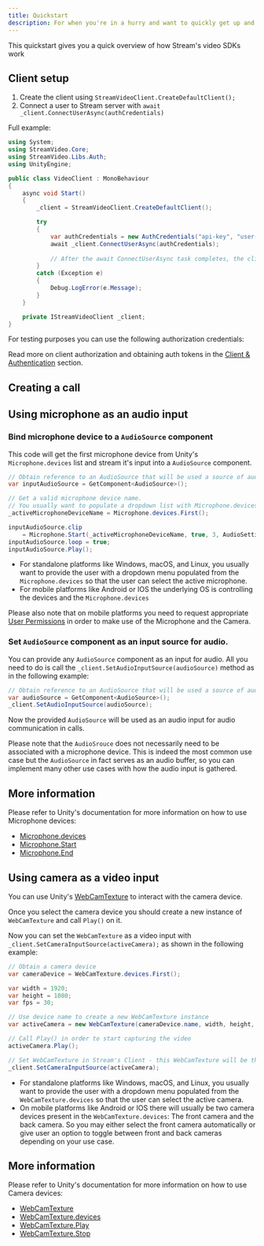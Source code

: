 ```yaml
---
title: Quickstart
description: For when you're in a hurry and want to quickly get up and running
---
```



This quickstart gives you a quick overview of how Stream's video SDKs work

## Client setup

1. Create the client using `StreamVideoClient.CreateDefaultClient();`
2. Connect a user to Stream server with `await _client.ConnectUserAsync(authCredentials)`

Full example:
```csharp
using System;
using StreamVideo.Core;
using StreamVideo.Libs.Auth;
using UnityEngine;

public class VideoClient : MonoBehaviour
{
    async void Start()
    {
        _client = StreamVideoClient.CreateDefaultClient();

        try
        {
            var authCredentials = new AuthCredentials("api-key", "user-id", "user-token");
            await _client.ConnectUserAsync(authCredentials);
            
            // After the await ConnectUserAsync task completes, the client is connected
        }
        catch (Exception e)
        {
            Debug.LogError(e.Message);
        }
    }

    private IStreamVideoClient _client;
}
```

For testing purposes you can use the following authorization credentials:
<TokenSnippet sampleApp='meeting' displayStyle='credentials'/>

Read more on client authorization and obtaining auth tokens in the [Client & Authentication](./guides/client-auth/) section.

## Creating a call



## Using microphone as an audio input

### Bind microphone device to a `AudioSource` component

This code will get the first microphone device from Unity's `Microphone.devices` list and stream it's input into a `AudioSource` component.

```csharp
// Obtain reference to an AudioSource that will be used a source of audio
var inputAudioSource = GetComponent<AudioSource>();

// Get a valid microphone device name.
// You usually want to populate a dropdown list with Microphone.devices so that the user can pick which device should be used
_activeMicrophoneDeviceName = Microphone.devices.First();

inputAudioSource.clip
    = Microphone.Start(_activeMicrophoneDeviceName, true, 3, AudioSettings.outputSampleRate);
inputAudioSource.loop = true;
inputAudioSource.Play();
```

- For standalone platforms like Windows, macOS, and Linux, you usually want to provide the user with a dropdown menu populated from the `Microphone.devices` so that the user can select the active microphone.
- For mobile platforms like Android or IOS the underlying OS is controlling the devices and the `Microphone.devices`

Please also note that on mobile platforms you need to request appropriate [User Permissions](https://docs.unity3d.com/ScriptReference/Android.Permission.RequestUserPermission.html) in order to make use of the Microphone and the Camera.

### Set `AudioSource` component as an input source for audio.

You can provide any `AudioSource` component as an input for audio. All you need to do is call the `_client.SetAudioInputSource(audioSource)` method as in the following example:
```csharp
// Obtain reference to an AudioSource that will be used a source of audio
var audioSource = GetComponent<AudioSource>();
_client.SetAudioInputSource(audioSource);
```
Now the provided `AudioSource` will be used as an audio input for audio communication in calls.

Please note that the `AudioSrouce` does not necessarily need to be associated with a microphone device. This is indeed the most common use case but the `AudioSource` in fact serves as an audio buffer, so you can implement many other use cases with how the audio input is gathered.

## More information

Please refer to Unity's documentation for more information on how to use Microphone devices:
* [Microphone.devices](https://docs.unity3d.com/ScriptReference/Microphone-devices.html)
* [Microphone.Start](https://docs.unity3d.com/ScriptReference/Microphone.Start.html)
* [Microphone.End](https://docs.unity3d.com/ScriptReference/Microphone.End.html)

## Using camera as a video input

You can use Unity's [WebCamTexture](https://docs.unity3d.com/ScriptReference/WebCamTexture.html) to interact with the camera device.

Once you select the camera device you should create a new instance of `WebCamTexture` and call `Play()` on it.

Now you can set the `WebCamTexture` as a video input with `_client.SetCameraInputSource(activeCamera);` as shown in the following example:
```csharp
// Obtain a camera device
var cameraDevice = WebCamTexture.devices.First();

var width = 1920;
var height = 1080;
var fps = 30;

// Use device name to create a new WebCamTexture instance
var activeCamera = new WebCamTexture(cameraDevice.name, width, height, fps);

// Call Play() in order to start capturing the video
activeCamera.Play();

// Set WebCamTexture in Stream's Client - this WebCamTexture will be the video source in video calls
_client.SetCameraInputSource(activeCamera);
```

- For standalone platforms like Windows, macOS, and Linux, you usually want to provide the user with a dropdown menu populated from the `WebCamTexture.devices` so that the user can select the active camera.
- On mobile platforms like Android or IOS there will usually be two camera devices present in the `WebCamTexture.devices`: The front camera and the back camera. So you may either select the front camera automatically or give user an option to toggle between front and back cameras depending on your use case.

## More information

Please refer to Unity's documentation for more information on how to use Camera devices:
* [WebCamTexture](https://docs.unity3d.com/ScriptReference/WebCamTexture.html)
* [WebCamTexture.devices](https://docs.unity3d.com/ScriptReference/WebCamTexture-devices.html)
* [WebCamTexture.Play](https://docs.unity3d.com/ScriptReference/WebCamTexture.Play.html)
* [WebCamTexture.Stop](https://docs.unity3d.com/ScriptReference/WebCamTexture.Stop.html)